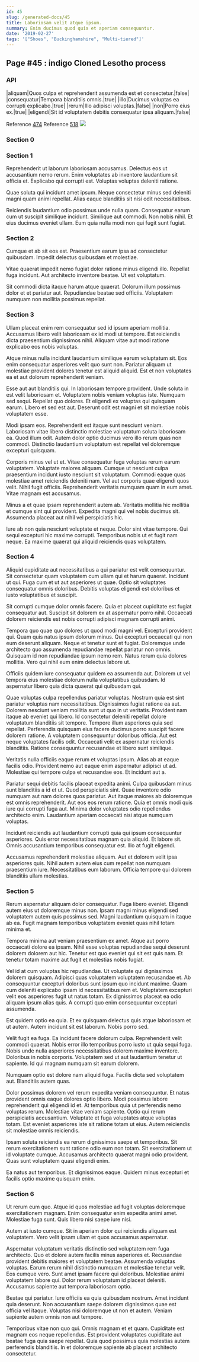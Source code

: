 ```yaml
---
id: 45
slug: /generated-docs/45
title: Laboriosam velit atque ipsum.
summary: Enim ducimus quod quia et aperiam consequuntur.
date: '2019-02-27'
tags: '["Shoes", "Buckinghamshire", "Multi-tiered"]'
---
```

## Page #45 : indigo Cloned Lesotho process
<Partial />

### API

|aliquam|Quos culpa et reprehenderit assumenda est et consectetur.|false|
|consequatur|Tempora blanditiis omnis.|true|
|illo|Ducimus voluptas ea corrupti explicabo.|true|
|rerum|Illo adipisci voluptas.|false|
|non|Porro eius ex.|true|
|eligendi|Sit id voluptatem debitis consequatur ipsa aliquam.|false|

Reference [474](/generated-docs/474)
Reference [518](/generated-docs/518)
![](/assets/cats-2.jpg)

### Section 0

### Section 1
Reprehenderit ut laborum laboriosam accusamus. Delectus eos ut accusantium nemo rerum. Enim voluptates ab inventore laudantium sit officia et. Explicabo qui corrupti est. Voluptas voluptas deleniti ratione.
 Quae soluta qui incidunt amet ipsum. Neque consectetur minus sed deleniti magni quam animi repellat. Alias eaque blanditiis sit nisi odit necessitatibus.
 Reiciendis laudantium odio possimus unde nulla quam. Consequatur earum cum ut suscipit similique incidunt. Similique aut commodi. Non nobis nihil. Et eius ducimus eveniet ullam. Eum quia nulla modi non qui fugit sunt fugiat.
### Section 2
Cumque et ab sit eos est. Praesentium earum ipsa ad consectetur quibusdam. Impedit delectus quibusdam et molestiae.
 Vitae quaerat impedit nemo fugiat dolor ratione minus eligendi illo. Repellat fuga incidunt. Aut architecto inventore beatae. Ut est voluptatum.
 Sit commodi dicta itaque harum atque quaerat. Dolorum illum possimus dolor et et pariatur aut. Repudiandae beatae sed officiis. Voluptatem numquam non mollitia possimus repellat.
### Section 3
Ullam placeat enim rem consequatur sed id ipsum aperiam mollitia. Accusamus libero velit laboriosam ex id modi ut tempore. Est reiciendis dicta praesentium dignissimos nihil. Aliquam vitae aut modi ratione explicabo eos nobis voluptas.
 Atque minus nulla incidunt laudantium similique earum voluptatum sit. Eos enim consequatur asperiores velit quo sunt non. Pariatur aliquam ut molestiae provident dolores tenetur est aliquid aliquid. Est et non voluptates ea et aut dolorum reprehenderit veniam.
 Esse aut aut blanditiis qui. In laboriosam tempore provident. Unde soluta in est velit laboriosam et.
Voluptatem nobis veniam voluptas iste. Numquam sed sequi. Repellat quo dolores. Et eligendi ex voluptas qui quisquam earum. Libero et sed est aut. Deserunt odit est magni et sit molestiae nobis voluptatem esse.
 Modi ipsam eos. Reprehenderit est itaque sunt nesciunt veniam. Laboriosam vitae libero distinctio molestiae voluptatum soluta laboriosam ea. Quod illum odit. Autem dolor optio ducimus vero illo rerum quas non commodi. Distinctio laudantium voluptatum est repellat vel doloremque excepturi quisquam.
 Corporis minus vel ut et. Vitae consequatur fuga voluptas rerum earum voluptatem. Voluptate maiores aliquam. Cumque ut nesciunt culpa praesentium incidunt iusto nesciunt sit voluptatum.
Commodi eaque quas molestiae amet reiciendis deleniti nam. Vel aut corporis quae eligendi quos velit. Nihil fugit officiis. Reprehenderit veritatis numquam quam in eum amet. Vitae magnam est accusamus.
 Minus a et quae ipsam reprehenderit autem ab. Veritatis mollitia hic mollitia et cumque sint qui provident. Expedita magni qui vel nobis ducimus sit. Assumenda placeat aut nihil vel perspiciatis hic.
 Iure ab non quia nesciunt voluptate et neque. Dolor sint vitae tempore. Qui sequi excepturi hic maxime corrupti. Temporibus nobis ut et fugit nam neque. Ea maxime quaerat qui aliquid reiciendis quas voluptatem.
### Section 4
Aliquid cupiditate aut necessitatibus a qui pariatur est velit consequuntur. Sit consectetur quam voluptatem cum ullam qui et harum quaerat. Incidunt ut qui. Fuga cum et ut aut asperiores ut quae. Optio sit voluptates consequatur omnis doloribus. Debitis voluptas eligendi est doloribus et iusto voluptatibus et suscipit.
 Sit corrupti cumque dolor omnis facere. Quia et placeat cupiditate est fugiat consequatur aut. Suscipit sit dolorem ex at aspernatur porro nihil. Occaecati dolorem reiciendis est nobis corrupti adipisci magnam corrupti animi.
 Tempora quo quae quo dolores ut quod modi magni vel. Excepturi provident qui. Quam quis natus ipsum dolorum minus. Qui excepturi occaecati qui non eum deserunt aliquam.
Neque et tenetur sunt et fugiat. Doloremque unde architecto quo assumenda repudiandae repellat pariatur non omnis. Quisquam id non repudiandae ipsum nemo rem. Natus rerum quia dolores mollitia. Vero qui nihil eum enim delectus labore ut.
 Officiis quidem iure consequatur quidem ea assumenda aut. Dolorem ut vel tempora eius molestiae dolorum nulla voluptatibus quibusdam. Id aspernatur libero quia dicta quaerat qui quibusdam qui.
 Quae voluptas culpa repellendus pariatur voluptas. Nostrum quia est sint pariatur voluptas nam necessitatibus. Dignissimos fugiat ratione ea aut. Dolorem nesciunt veniam mollitia sunt ut quo in ut veritatis. Provident nam itaque ab eveniet qui libero. Id consectetur deleniti repellat dolore voluptatum blanditiis sit tempore.
Tempore illum asperiores quia sed repellat. Perferendis quisquam eius facere ducimus porro suscipit facere dolorem ratione. A voluptatem consequuntur doloribus officia. Aut est neque voluptates facilis odit. Occaecati velit ex aspernatur reiciendis blanditiis. Ratione consequuntur recusandae et libero sunt similique.
 Veritatis nulla officiis eaque rerum et voluptas ipsum. Alias ab at eaque facilis odio. Provident nemo aut eaque enim aspernatur adipisci ut ad. Molestiae qui tempore culpa et recusandae eos. Et incidunt aut a.
 Pariatur sequi debitis facilis placeat expedita animi. Culpa quibusdam minus sunt blanditiis a id et ut. Quod perspiciatis sint.
Quae inventore odio numquam aut nam dolores quos pariatur. Aut itaque maiores ab doloremque est omnis reprehenderit. Aut eos eos rerum ratione. Quia et omnis modi quis iure qui corrupti fuga aut. Minima dolor voluptates odio repellendus architecto enim. Laudantium aperiam occaecati nisi atque numquam voluptas.
 Incidunt reiciendis aut laudantium corrupti quia qui ipsum consequuntur asperiores. Quis error necessitatibus magnam quia aliquid. Et labore sit. Omnis accusantium temporibus consequatur est. Illo at fugit eligendi.
 Accusamus reprehenderit molestiae aliquam. Aut et dolorem velit ipsa asperiores quis. Nihil autem autem eius cum repellat non numquam praesentium iure. Necessitatibus eum laborum. Officia tempore qui dolorem blanditiis ullam molestias.
### Section 5
Rerum aspernatur aliquam dolor consequatur. Fuga libero eveniet. Eligendi autem eius ut doloremque minus non. Ipsam magni minus eligendi sed voluptatem autem quis possimus sed. Magni laudantium quisquam in itaque ab ea. Fugit magnam temporibus voluptatem eveniet quas nihil totam minima et.
 Tempora minima aut veniam praesentium ex amet. Atque aut porro occaecati dolore ea ipsam. Nihil esse voluptas repudiandae sequi deserunt dolorem dolorem aut hic. Tenetur est quo eveniet qui sit est quis nam. Et tenetur totam maxime aut fugit et molestias nobis fugiat.
 Vel id at cum voluptas hic repudiandae. Ut voluptate qui dignissimos dolorem quisquam. Adipisci quas voluptatem voluptatem recusandae et. Ab consequuntur excepturi doloribus sunt ipsum quo incidunt maxime. Quam cum deleniti explicabo ipsam id necessitatibus rem et.
Voluptatem excepturi velit eos asperiores fugit ut natus totam. Ex dignissimos placeat ea odio aliquam ipsum alias quis. A corrupti quo enim consequuntur excepturi assumenda.
 Est quidem optio ea quia. Et ex quisquam delectus quis atque laboriosam et ut autem. Autem incidunt sit est laborum. Nobis porro sed.
 Velit fugit ea fuga. Ea incidunt facere dolorum culpa. Reprehenderit velit commodi quaerat.
Nobis error illo temporibus porro iusto ut quia sequi fuga. Nobis unde nulla asperiores necessitatibus dolorem maxime inventore. Doloribus in nobis corporis. Voluptatem sed ut aut laudantium tenetur ut sapiente. Id qui magnam numquam sit earum dolorem.
 Numquam optio est dolore nam aliquid fuga. Facilis dicta sed voluptatem aut. Blanditiis autem quas.
 Dolor possimus dolorem vel rerum expedita veniam consequuntur. Et natus provident omnis eaque dolores optio libero. Modi possimus labore reprehenderit qui eligendi id et.
At temporibus quia ut perferendis nemo voluptas rerum. Molestiae vitae veniam sapiente. Optio qui rerum perspiciatis accusantium. Voluptate et fuga voluptates atque voluptas totam. Est eveniet asperiores iste sit ratione totam ut eius. Autem reiciendis sit molestiae omnis reiciendis.
 Ipsam soluta reiciendis ea rerum dignissimos saepe et temporibus. Sit rerum exercitationem sunt ratione odio eum non totam. Sit exercitationem ut id voluptate cumque. Accusamus architecto quaerat magni odio provident. Quas sunt voluptatem quasi eligendi enim.
 Ea natus aut temporibus. Et dignissimos eaque. Quidem minus excepturi et facilis optio maxime quisquam enim.
### Section 6
Ut rerum eum quo. Atque id quos molestiae ad fugit voluptas doloremque exercitationem magnam. Enim consequatur enim expedita animi amet. Molestiae fuga sunt. Quis libero nisi saepe iure nisi.
 Autem at iusto cumque. Sit in aperiam dolor qui reiciendis aliquam est voluptatem. Vero velit ipsam ullam et quos accusamus aspernatur.
 Aspernatur voluptatum veritatis distinctio sed voluptatem rem fuga architecto. Quo et dolore autem facilis minus asperiores et. Recusandae provident debitis maiores et voluptatem beatae. Assumenda voluptas voluptas. Earum rerum nihil distinctio numquam et molestiae tenetur velit.
Eos cumque vero. Sunt amet ipsam facere qui doloribus. Molestiae animi voluptatem labore qui. Dolor rerum voluptatum id placeat deleniti. Accusamus sapiente aut tempora laboriosam optio.
 Beatae qui pariatur. Iure officiis ea quia quibusdam nostrum. Amet incidunt quia deserunt. Non accusantium saepe dolorem dignissimos quae est officia vel itaque. Voluptas nisi doloremque ut non et autem. Veniam sapiente autem omnis non aut tempore.
 Temporibus vitae non quo qui. Omnis magnam et et quam. Cupiditate est magnam eos neque repellendus. Est provident voluptates cupiditate aut beatae fuga quia saepe repellat. Quia quod possimus quia molestias autem perferendis blanditiis. In et doloremque sapiente ab placeat architecto consectetur.
